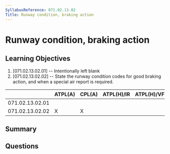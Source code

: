 ```yaml
---
SyllabusReference: 071.02.13.02
Title: Runway condition, braking action
---
```


# Runway condition, braking action

## Learning Objectives

1. [071.02.13.02.01] -- Intentionally left blank
2. [071.02.13.02.02] -- State the runway condition codes for good braking
   action, and when a special air report is required.

|                 | ATPL(A) | CPL(A) | ATPL(H)/IR | ATPL(H)/VFR | CPL(H) | IR  | CBIR(A) |
| --------------- | ------- | ------ | ---------- | ----------- | ------ | --- | ------- |
| 071.02.13.02.01 |         |        |            |             |        |     |         |
| 071.02.13.02.02 | X       | X      |            |             |        |     |         |

## Summary

## Questions

